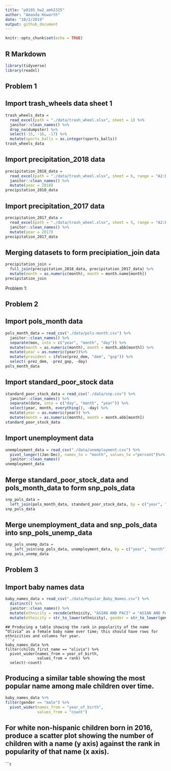 ```yaml
---
title: "p8105_hw2_amh2325"
author: "Amanda Howarth"
date: "10/2/2019"
output: github_document
---
```


```r
knitr::opts_chunk$set(echo = TRUE)
```

## R Markdown

```r
library(tidyverse)
library(readxl)
```
## Problem 1
## Import trash_wheels data sheet 1
```r
trash_wheels_data =
  read_excel(path = "./data/trash_wheel.xlsx", sheet = 1) %>%
  janitor::clean_names() %>%
  drop_na(dumpster) %>%
  select(-15, -16, -17) %>%
  mutate(sports_balls = as.integer(sports_balls))
trash_wheels_data
```
## Import precipitation_2018 data
```r
precipitation_2018_data = 
  read_excel(path = "./data/trash_wheel.xlsx", sheet = 6, range = "A2:B14") %>%
  janitor::clean_names() %>%
  mutate(year = 2018)
precipitation_2018_data
```
## Import precipitation_2017 data
```r
precipitation_2017_data = 
  read_excel(path = "./data/trash_wheel.xlsx", sheet = 5, range = "A2:B14") %>%
  janitor::clean_names() %>%
  mutate(year = 2017)
precipitation_2017_data
```
## Merging datasets to form precipiation_join data 
```r
precipitation_join = 
  full_join(precipitation_2018_data, precipitation_2017_data) %>%
  mutate(month = as.numeric(month), month = month.name[month])
precipitation_join
```
Problem 1: 

## Problem 2 
## Import pols_month data 
```r
pols_month_data = read_csv("./data/pols-month.csv") %>%
  janitor::clean_names() %>%
  separate(mon, into = c("year", "month", "day")) %>%
  mutate(month = as.numeric(month), month = month.abb[month]) %>%
  mutate(year = as.numeric(year))%>%
  mutate(president = ifelse(prez_dem, "dem", "gop")) %>%
  select(-prez_dem, -prez_gop, -day)
pols_month_data
```

## Import standard_poor_stock data 
```r
standard_poor_stock_data = read_csv("./data/snp.csv") %>%
  janitor::clean_names() %>%
  separate(date, into = c("day", "month", "year")) %>%
  select(year, month, everything(), -day) %>%
  mutate(year = as.numeric(year)) %>%
  mutate(month = as.numeric(month), month = month.abb[month])
standard_poor_stock_data
```

## Import unemployment data 
```r
unemployment_data = read_csv("./data/unemployment.csv") %>%
  pivot_longer((Jan:Dec), names_to = "month", values_to ="percent")%>%
  janitor::clean_names()
unemployment_data
```

## Merge standard_poor_stock_data and pols_month_data to form snp_pols_data 
```r
snp_pols_data = 
  left_join(pols_month_data, standard_poor_stock_data, by = c("year", "month"))
snp_pols_data
```
## Merge unemployment_data and snp_pols_data into snp_pols_unemp_data 
```r
snp_pols_unemp_data = 
    left_join(snp_pols_data, unemployment_data, by = c("year", "month"))
snp_pols_unemp_data
```
## Problem 3 
## Import baby names data 
```r
baby_names_data = read_csv("./data/Popular_Baby_Names.csv") %>%
  distinct() %>%
  janitor::clean_names() %>%
  mutate(ethnicity = recode(ethnicity, "ASIAN AND PACI" = "ASIAN AND PACIFIC ISLANDER", "BLACK NON HISP" = "BLACK NON HISPANIC", "WHITE NON HISP" = "WHITE NON HISPANIC")) %>%
  mutate(ethnicity = str_to_lower(ethnicity), gender = str_to_lower(gender), childs_first_name = str_to_lower(childs_first_name))
```

```
## Producing a table showing the rank in popularity of the name “Olivia” as a female baby name over time; this should have rows for ethnicities and columns for year. 
```r
baby_names_data %>%
filter(childs_first_name == "olivia") %>%
  pivot_wider(names_from = year_of_birth,
              values_from = rank) %>%
  select(-count)
```
## Producing a similar table showing the most popular name among male children over time.
```r
baby_names_data %>%
filter(gender == "male") %>%
  pivot_wider(names_from = "year_of_birth",
              values_from = "count")
```
## For white non-hispanic children born in 2016, produce a scatter plot showing the number of children with a name (y axis) against the rank in popularity of that name (x axis).

```r
